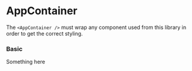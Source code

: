 
<Meta title="Components/Layout/AppContainer" component={AppContainer} />

# AppContainer

The `<AppContainer />` must wrap any component used from this library in order to get the correct styling.

<ArgsTable of={AppContainer} />

### Basic

<Canvas>
    <Story name="basic">
        <AppContainer>Something here</AppContainer>
    </Story>
</Canvas>
